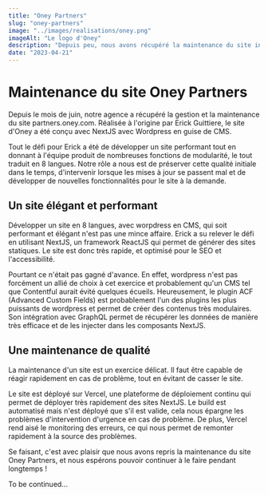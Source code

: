 ```yaml
---
title: "Oney Partners"
slug: "oney-partners"
image: "../images/realisations/oney.png"
imageAlt: "Le logo d'Oney"
description: "Depuis peu, nous avons récupéré la maintenance du site internet partners de Oney Bank."
date: "2023-04-21"
---
```


# Maintenance du site Oney Partners

Depuis le mois de juin, notre agence a récupéré la gestion et la maintenance du site partners.oney.com. Réalisée à l'origine par Erick Guittiere, le site d'Oney a été conçu avec NextJS avec Wordpress en guise de CMS.

Tout le défi pour Erick a été de développer un site performant tout en donnant à l'équipe produit de nombreuses fonctions de modularité, le tout traduit en 8 langues. Notre rôle a nous est de préserver cette qualité initiale dans le temps, d'intervenir lorsque les mises à jour se passent mal et de développer de nouvelles fonctionnalités pour le site à la demande.

## Un site élégant et performant

Développer un site en 8 langues, avec worpdress en CMS, qui soit performant et élégant n'est pas une mince affaire. Erick a su relever le défi en utilisant NextJS, un framework ReactJS qui permet de générer des sites statiques. Le site est donc très rapide, et optimisé pour le SEO et l'accessibilité.

Pourtant ce n'était pas gagné d'avance. En effet, wordpress n'est pas forcément un allié de choix à cet exercice et probablement qu'un CMS tel que Contentful aurait évité quelques écueils. Heureusement, le plugin ACF (Advanced Custom Fields) est probablement l'un des plugins les plus puissants de wordpress et permet de créer des contenus très modulaires. Son intégration avec GraphQL permet de récupérer les données de manière très efficace et de les injecter dans les composants NextJS.

## Une maintenance de qualité

La maintenance d'un site est un exercice délicat. Il faut être capable de réagir rapidement en cas de problème, tout en évitant de casser le site.

Le site est déployé sur Vercel, une plateforme de déploiement continu qui permet de déployer très rapidement des sites NextJS. Le build est automatisé mais n'est déployé que s'il est valide, cela nous épargne les problèmes d'intervention d'urgence en cas de problème. De plus, Vercel rend aisé le monitoring des erreurs, ce qui nous permet de remonter rapidement à la source des problèmes.

Se faisant, c'est avec plaisir que nous avons repris la maintenance du site Oney Partners, et nous espérons pouvoir continuer à le faire pendant longtemps !

To be continued...
